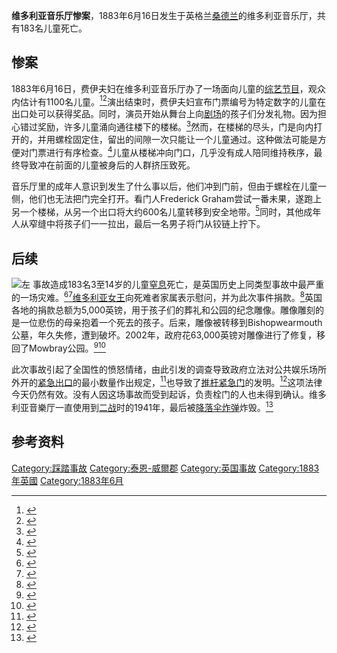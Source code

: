 {{Infobox event
| event = 维多利亚音乐厅惨案
| type = 踩踏事故
| date = {{start date|1883|6|16}}
| time = 下午3时
| place = 英格兰[[泰恩-威尔郡|泰恩-威尔郡]][[桑德兰|桑德兰]]维多利亚厅
| coordinates = {{Coord|54.902|-1.380|display=inline,title}}
| notes = 183名3至14岁儿童涌向提供免费玩具的舞台时死亡
}} '''维多利亚音乐厅惨案'''，1883年6月16日发生于英格兰[[桑德兰|桑德兰]]的维多利亚音乐厅，共有183名儿童死亡。 

== 惨案 ==
1883年6月16日，费伊夫妇在维多利亚音乐厅办了一场面向儿童的[[綜藝節目|综艺节目]]，观众内估计有1100名儿童。<ref name="vic">{{Cite web|title=Sunderland's Victoria Hall Stampede|url=http://www.north-country.co.uk/victoria.htm|accessdate=2007-01-27|work=North Country Web|archiveurl=https://web.archive.org/web/20070108182434/http://www.north-country.co.uk/victoria.htm|archivedate=2007-01-08}}</ref><ref name="vicdisaster">{{Cite web|title=Children's deaths that shocked the world|url=http://www.sunderlandecho.com/daily/Children39s-deaths-that-shocked-the.4183073.jp|accessdate=2008-06-13|author=Sarah Stoner|year=2008|work=Sunderland Echo|archiveurl=https://web.archive.org/web/20080621023341/https://www.sunderlandecho.com/daily/Children39s-deaths-that-shocked-the.4183073.jp|archivedate=2008-06-21}}</ref>演出结束时，费伊夫妇宣布门票编号为特定数字的儿童在出口处可以获得奖品。同时，演员开始从舞台上向[[劇場_(建築)|剧场]]的孩子们分发礼物。因为担心错过奖励，许多儿童涌向通往楼下的楼梯。<ref>{{Cite web|title=Victims of the Victoria Hall Calamity|url=http://www.genuki.org.uk/big/eng/DUR/Sunderland/VictoriaHall.html|accessdate=2007-01-27|work=Genuki}}</ref>然而，在楼梯的尽头，门是向内打开的，并用螺栓固定住，留出的间隙一次只能让一个儿童通过。这种做法可能是方便对门票进行有序检查。<ref name="vic2">{{Cite magazine|title=The Victoria Hall Disaster 1883|url=http://www.sunderland.gov.uk/CHttpHandler.ashx?id=6964&p=0|format=PDF|publisher=Sunderland City Council|issue=5|archive-url=https://web.archive.org/web/20130615160022/http://www.sunderland.gov.uk/CHttpHandler.ashx?id=6964&p=0|archive-date=2013-06-15|access-date=2013-10-18}}</ref>儿童从楼梯冲向门口，几乎没有成人陪同维持秩序，最终导致冲在前面的儿童被身后的人群挤压致死。 

音乐厅里的成年人意识到发生了什么事以后，他们冲到门前，但由于螺栓在儿童一侧，他们也无法把门完全打开。看门人Frederick Graham尝试一番未果，遂跑上另一个楼梯，从另一个出口将大约600名儿童转移到安全地带。<ref name="vic">{{Cite web|title=Sunderland's Victoria Hall Stampede|url=http://www.north-country.co.uk/victoria.htm|accessdate=2007-01-27|work=North Country Web|archiveurl=https://web.archive.org/web/20070108182434/http://www.north-country.co.uk/victoria.htm|archivedate=2007-01-08}}</ref>同时，其他成年人从窄缝中将孩子们一一拉出，最后一名男子将门从铰链上拧下。

== 后续 ==
[[File:Victoria_Hall_Memorial.png|左]]
事故造成183名3至14岁的儿童[[窒息|窒息]]死亡，是英国历史上同类型事故中最严重的一场灾难。<ref name="vic2">{{Cite magazine|title=The Victoria Hall Disaster 1883|url=http://www.sunderland.gov.uk/CHttpHandler.ashx?id=6964&p=0|format=PDF|publisher=Sunderland City Council|issue=5|archive-url=https://web.archive.org/web/20130615160022/http://www.sunderland.gov.uk/CHttpHandler.ashx?id=6964&p=0|archive-date=2013-06-15|access-date=2013-10-18}}</ref><ref>{{Cite web|title=The Victoria Hall Disaster of 1883|url=https://www.bbc.co.uk/dna/h2g2/A882173|accessdate=2007-05-26|date=2002-12-17|work=The Hitchhiker's Guide to the Galaxy: Earth Edition|publisher=BBC}}</ref>[[维多利亚_(英国女王)|维多利亚女王]]向死难者家属表示慰问，并为此次事件捐款。<ref>{{Cite web|title=Victoria Hall Disaster Toy Rocking Horse|url=http://www.bbc.co.uk/ahistoryoftheworld/objects/4gVnbOcJTOG0qJLYxnA9rw|accessdate=2018-06-15|publisher=BBC}}</ref>英国各地的捐款总额为5,000英镑，用于孩子们的葬礼和公园的纪念雕像。雕像雕刻的是一位悲伤的母亲抱着一个死去的孩子。后来，雕像被转移到Bishopwearmouth公墓，年久失修，遭到破坏。2002年，政府花63,000英镑对雕像进行了修复，移回了Mowbray公园。<ref name="vicdisaster">{{Cite web|title=Children's deaths that shocked the world|url=http://www.sunderlandecho.com/daily/Children39s-deaths-that-shocked-the.4183073.jp|accessdate=2008-06-13|author=Sarah Stoner|year=2008|work=Sunderland Echo|archiveurl=https://web.archive.org/web/20080621023341/https://www.sunderlandecho.com/daily/Children39s-deaths-that-shocked-the.4183073.jp|archivedate=2008-06-21}}</ref><ref>{{Cite news|date=2002-05-12|title=Toy Tragedy Children Honoured|work=BBC News|url=http://news.bbc.co.uk/1/hi/england/1925815.stm|accessdate=2007-01-27}}</ref> 

此次事故引起了全国性的愤怒情绪，由此引发的调查导致政府立法对公共娱乐场所外开的[[緊急出口|紧急出口]]的最小数量作出规定，<ref name="vicdisaster">{{Cite web|title=Children's deaths that shocked the world|url=http://www.sunderlandecho.com/daily/Children39s-deaths-that-shocked-the.4183073.jp|accessdate=2008-06-13|author=Sarah Stoner|year=2008|work=Sunderland Echo|archiveurl=https://web.archive.org/web/20080621023341/https://www.sunderlandecho.com/daily/Children39s-deaths-that-shocked-the.4183073.jp|archivedate=2008-06-21}}</ref>也导致了[[推杆紧急门|推杆紧急门]]的发明。<ref>{{Cite web|title=183 Children Died in a Stampede for Toys in 1883|url=http://www.smithsonianmag.com/smart-news/183-children-died-in-a-stampede-for-toys-in-1883-173637/|accessdate=2016-12-04|author=Eveleth|date=2013-08-19|first=Rose|work=Smithsonian}}</ref>这项法律今天仍然有效。没有人因这场事故而受到起诉，负责栓门的人也未得到确认。维多利亚音樂厅一直使用到[[第二次世界大战|二战]]时的1941年，最后被[[降落伞炸弹|降落伞炸弹]]炸毁。<ref>{{Cite book|last=Talbot|first=Bryan|title=[[Alice_in_Sunderland|Alice in Sunderland: An Entertainment]]|publisher=Jonathon Cape|year=2007|isbn=0-224-08076-8|location=London|pages=58–60|authorlink=Bryan Talbot}}</ref>

== 参考资料 ==
{{Reflist|30em}}

[[Category:踩踏事故|Category:踩踏事故]]
[[Category:泰恩-威爾郡|Category:泰恩-威爾郡]]
[[Category:英国事故|Category:英国事故]]
[[Category:1883年英國|Category:1883年英國]]
[[Category:1883年6月|Category:1883年6月]]
